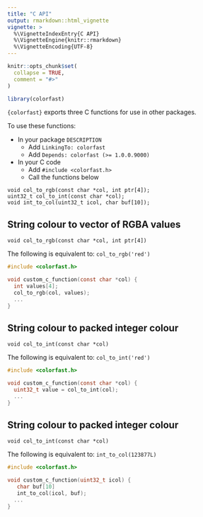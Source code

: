 ```yaml
---
title: "C API"
output: rmarkdown::html_vignette
vignette: >
  %\VignetteIndexEntry{C API}
  %\VignetteEngine{knitr::rmarkdown}
  %\VignetteEncoding{UTF-8}
---
```


```r
knitr::opts_chunk$set(
  collapse = TRUE,
  comment = "#>"
)
```

```r
library(colorfast)
```

`{colorfast}` exports three C functions for use in other packages.

To use these functions:

* In your package `DESCRIPTION`
    * Add `LinkingTo: colorfast` 
    * Add `Depends: colorfast (>= 1.0.0.9000)`
* In your C code
    * Add `#include <colorfast.h>`
    * Call the functions below

```
void col_to_rgb(const char *col, int ptr[4]);
uint32_t col_to_int(const char *col); 
void int_to_col(uint32_t icol, char buf[10]);
```


## String colour to vector of RGBA values 

`void col_to_rgb(const char *col, int ptr[4])`

The following is equivalent to: `col_to_rgb('red')`

``` c
#include <colorfast.h>

void custom_c_function(const char *col) {
  int values[4];
  col_to_rgb(col, values);
  ...
}
```



## String colour to packed integer colour 

`void col_to_int(const char *col)`

The following is equivalent to: `col_to_int('red')`

``` c
#include <colorfast.h>

void custom_c_function(const char *col) {
  uint32_t value = col_to_int(col);
  ...
}
```


## String colour to packed integer colour 

`void col_to_int(const char *col)`

The following is equivalent to: `int_to_col(123877L)`

``` c
#include <colorfast.h>

void custom_c_function(uint32_t icol) {
   char buf[10]
   int_to_col(icol, buf);
  ...
}
```









